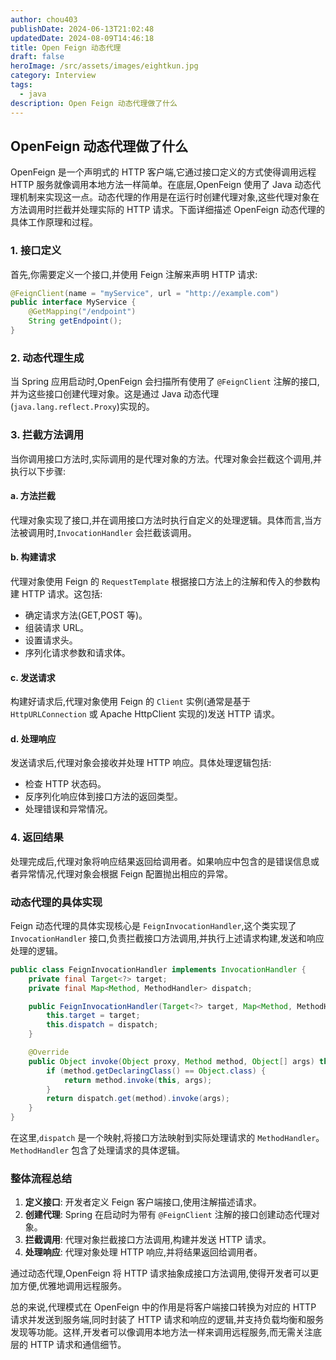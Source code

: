 ```yaml
---
author: chou403
publishDate: 2024-06-13T21:02:48
updatedDate: 2024-08-09T14:46:18
title: Open Feign 动态代理
draft: false
heroImage: /src/assets/images/eightkun.jpg
category: Interview
tags:
  - java
description: Open Feign 动态代理做了什么
---
```


## OpenFeign 动态代理做了什么

OpenFeign 是一个声明式的 HTTP 客户端,它通过接口定义的方式使得调用远程 HTTP 服务就像调用本地方法一样简单。在底层,OpenFeign 使用了 Java 动态代理机制来实现这一点。动态代理的作用是在运行时创建代理对象,这些代理对象在方法调用时拦截并处理实际的 HTTP 请求。下面详细描述 OpenFeign 动态代理的具体工作原理和过程。

### 1. 接口定义

首先,你需要定义一个接口,并使用 Feign 注解来声明 HTTP 请求:

```java
@FeignClient(name = "myService", url = "http://example.com")
public interface MyService {
    @GetMapping("/endpoint")
    String getEndpoint();
}
```

### 2. 动态代理生成

当 Spring 应用启动时,OpenFeign 会扫描所有使用了 `@FeignClient` 注解的接口,并为这些接口创建代理对象。这是通过 Java 动态代理(`java.lang.reflect.Proxy`)实现的。

### 3. 拦截方法调用

当你调用接口方法时,实际调用的是代理对象的方法。代理对象会拦截这个调用,并执行以下步骤:

#### a. 方法拦截

代理对象实现了接口,并在调用接口方法时执行自定义的处理逻辑。具体而言,当方法被调用时,`InvocationHandler` 会拦截该调用。

#### b. 构建请求

代理对象使用 Feign 的 `RequestTemplate` 根据接口方法上的注解和传入的参数构建 HTTP 请求。这包括:

- 确定请求方法(GET,POST 等)。
- 组装请求 URL。
- 设置请求头。
- 序列化请求参数和请求体。

#### c. 发送请求

构建好请求后,代理对象使用 Feign 的 `Client` 实例(通常是基于 `HttpURLConnection` 或 Apache HttpClient 实现的)发送 HTTP 请求。

#### d. 处理响应

发送请求后,代理对象会接收并处理 HTTP 响应。具体处理逻辑包括:

- 检查 HTTP 状态码。
- 反序列化响应体到接口方法的返回类型。
- 处理错误和异常情况。

### 4. 返回结果

处理完成后,代理对象将响应结果返回给调用者。如果响应中包含的是错误信息或者异常情况,代理对象会根据 Feign 配置抛出相应的异常。

### 动态代理的具体实现

Feign 动态代理的具体实现核心是 `FeignInvocationHandler`,这个类实现了 `InvocationHandler` 接口,负责拦截接口方法调用,并执行上述请求构建,发送和响应处理的逻辑。

```java
public class FeignInvocationHandler implements InvocationHandler {
    private final Target<?> target;
    private final Map<Method, MethodHandler> dispatch;

    public FeignInvocationHandler(Target<?> target, Map<Method, MethodHandler> dispatch) {
        this.target = target;
        this.dispatch = dispatch;
    }

    @Override
    public Object invoke(Object proxy, Method method, Object[] args) throws Throwable {
        if (method.getDeclaringClass() == Object.class) {
            return method.invoke(this, args);
        }
        return dispatch.get(method).invoke(args);
    }
}
```

在这里,`dispatch` 是一个映射,将接口方法映射到实际处理请求的 `MethodHandler`。`MethodHandler` 包含了处理请求的具体逻辑。

### 整体流程总结

1. **定义接口**: 开发者定义 Feign 客户端接口,使用注解描述请求。
2. **创建代理**: Spring 在启动时为带有 `@FeignClient` 注解的接口创建动态代理对象。
3. **拦截调用**: 代理对象拦截接口方法调用,构建并发送 HTTP 请求。
4. **处理响应**: 代理对象处理 HTTP 响应,并将结果返回给调用者。

通过动态代理,OpenFeign 将 HTTP 请求抽象成接口方法调用,使得开发者可以更加方便,优雅地调用远程服务。

总的来说,代理模式在 OpenFeign 中的作用是将客户端接口转换为对应的 HTTP 请求并发送到服务端,同时封装了 HTTP 请求和响应的逻辑,并支持负载均衡和服务发现等功能。这样,开发者可以像调用本地方法一样来调用远程服务,而无需关注底层的 HTTP 请求和通信细节。
